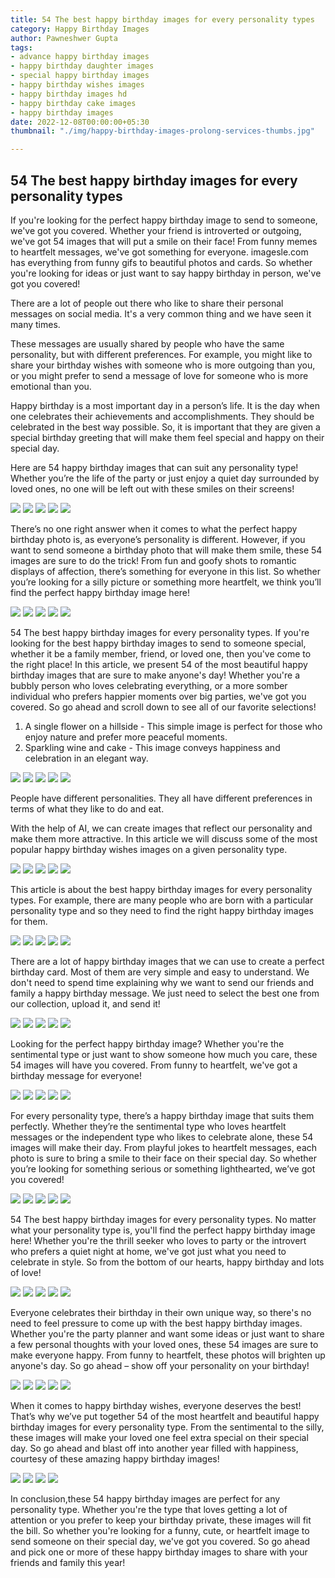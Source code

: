 ```yaml
---
title: 54 The best happy birthday images for every personality types
category: Happy Birthday Images
author: Pawneshwer Gupta
tags:
- advance happy birthday images
- happy birthday daughter images
- special happy birthday images
- happy birthday wishes images
- happy birthday images hd
- happy birthday cake images
- happy birthday images
date: 2022-12-08T00:00:00+05:30
thumbnail: "./img/happy-birthday-images-prolong-services-thumbs.jpg"

---
```

## 54 The best happy birthday images for every personality types

If you're looking for the perfect happy birthday image to send to someone, we've got you covered. Whether your friend is introverted or outgoing, we've got 54 images that will put a smile on their face! From funny memes to heartfelt messages, we've got something for everyone. imagesle.com has everything from funny gifs to beautiful photos and cards. So whether you're looking for ideas or just want to say happy birthday in person, we've got you covered!

There are a lot of people out there who like to share their personal messages on social media. It's a very common thing and we have seen it many times.

These messages are usually shared by people who have the same personality, but with different preferences. For example, you might like to share your birthday wishes with someone who is more outgoing than you, or you might prefer to send a message of love for someone who is more emotional than you.

Happy birthday is a most important day in a person’s life. It is the day when one celebrates their achievements and accomplishments. They should be celebrated in the best way possible. So, it is important that they are given a special birthday greeting that will make them feel special and happy on their special day.

Here are 54 happy birthday images that can suit any personality type! Whether you’re the life of the party or just enjoy a quiet day surrounded by loved ones, no one will be left out with these smiles on their screens!

![](./img/happy-birthday-images-1.jpg)
![](./img/happy-birthday-images-2.jpg)
![](./img/happy-birthday-images-3.jpg)
![](./img/happy-birthday-images-4.jpg)
![](./img/happy-birthday-images-5.jpg)

There’s no one right answer when it comes to what the perfect happy birthday photo is, as everyone’s personality is different. However, if you want to send someone a birthday photo that will make them smile, these 54 images are sure to do the trick! From fun and goofy shots to romantic displays of affection, there’s something for everyone in this list. So whether you’re looking for a silly picture or something more heartfelt, we think you’ll find the perfect happy birthday image here!

![](./img/happy-birthday-images-6.jpg)
![](./img/happy-birthday-images-7.jpg)
![](./img/happy-birthday-images-8.jpg)
![](./img/happy-birthday-images-9.jpg)
![](./img/happy-birthday-images-10.jpg)

54 The best happy birthday images for every personality types.
If you're looking for the best happy birthday images to send to someone special, whether it be a family member, friend, or loved one, then you've come to the right place! In this article, we present 54 of the most beautiful happy birthday images that are sure to make anyone's day! Whether you're a bubbly person who loves celebrating everything, or a more somber individual who prefers happier moments over big parties, we've got you covered. So go ahead and scroll down to see all of our favorite selections! 

1) A single flower on a hillside - This simple image is perfect for those who enjoy nature and prefer more peaceful moments. 
2) Sparkling wine and cake - This image conveys happiness and celebration in an elegant way.

![](./img/happy-birthday-images-11.jpg)
![](./img/happy-birthday-images-12.jpg)
![](./img/happy-birthday-images-13.jpg)
![](./img/happy-birthday-images-14.jpg)
![](./img/happy-birthday-images-15.jpg)

People have different personalities. They all have different preferences in terms of what they like to do and eat.

With the help of AI, we can create images that reflect our personality and make them more attractive. In this article we will discuss some of the most popular happy birthday wishes images on a given personality type.

![](./img/happy-birthday-images-16.jpg)
![](./img/happy-birthday-images-17.jpg)
![](./img/happy-birthday-images-18.jpg)
![](./img/happy-birthday-images-19.jpg)
![](./img/happy-birthday-images-20.jpg)

This article is about the best happy birthday images for every personality types. For example, there are many people who are born with a particular personality type and so they need to find the right happy birthday images for them.

![](./img/happy-birthday-images-21.jpg)
![](./img/happy-birthday-images-22.jpg)
![](./img/happy-birthday-images-23.jpg)
![](./img/happy-birthday-images-24.jpg)
![](./img/happy-birthday-images-25.jpg)

There are a lot of happy birthday images that we can use to create a perfect birthday card. Most of them are very simple and easy to understand. We don't need to spend time explaining why we want to send our friends and family a happy birthday message. We just need to select the best one from our collection, upload it, and send it!

![](./img/happy-birthday-images-26.jpg)
![](./img/happy-birthday-images-27.jpg)
![](./img/happy-birthday-images-28.jpg)
![](./img/happy-birthday-images-29.jpg)
![](./img/happy-birthday-images-30.jpg)

Looking for the perfect happy birthday image? Whether you're the sentimental type or just want to show someone how much you care, these 54 images will have you covered. From funny to heartfelt, we've got a birthday message for everyone!

![](./img/happy-birthday-images-31.jpg)
![](./img/happy-birthday-images-32.jpg)
![](./img/happy-birthday-images-33.jpg)
![](./img/happy-birthday-images-34.jpg)
![](./img/happy-birthday-images-35.jpg)

For every personality type, there’s a happy birthday image that suits them perfectly. Whether they’re the sentimental type who loves heartfelt messages or the independent type who likes to celebrate alone, these 54 images will make their day. From playful jokes to heartfelt messages, each photo is sure to bring a smile to their face on their special day. So whether you’re looking for something serious or something lighthearted, we’ve got you covered!

![](./img/happy-birthday-images-36.jpg)
![](./img/happy-birthday-images-37.jpg)
![](./img/happy-birthday-images-38.jpg)
![](./img/happy-birthday-images-39.jpg)
![](./img/happy-birthday-images-40.jpg)

54 The best happy birthday images for every personality types.
No matter what your personality type is, you'll find the perfect happy birthday image here! Whether you're the thrill seeker who loves to party or the introvert who prefers a quiet night at home, we've got just what you need to celebrate in style. So from the bottom of our hearts, happy birthday and lots of love!

![](./img/happy-birthday-images-41.jpg)
![](./img/happy-birthday-images-42.jpg)
![](./img/happy-birthday-images-43.jpg)
![](./img/happy-birthday-images-44.jpg)
![](./img/happy-birthday-images-45.jpg)

Everyone celebrates their birthday in their own unique way, so there's no need to feel pressure to come up with the best happy birthday images. Whether you're the party planner and want some ideas or just want to share a few personal thoughts with your loved ones, these 54 images are sure to make everyone happy. From funny to heartfelt, these photos will brighten up anyone's day. So go ahead – show off your personality on your birthday!

![](./img/happy-birthday-images-46.jpg)
![](./img/happy-birthday-images-47.jpg)
![](./img/happy-birthday-images-48.jpg)
![](./img/happy-birthday-images-49.jpg)
![](./img/happy-birthday-images-50.jpg)

When it comes to happy birthday wishes, everyone deserves the best! That’s why we’ve put together 54 of the most heartfelt and beautiful happy birthday images for every personality type. From the sentimental to the silly, these images will make your loved one feel extra special on their special day. So go ahead and blast off into another year filled with happiness, courtesy of these amazing happy birthday images!

![](./img/happy-birthday-images-51.jpg)
![](./img/happy-birthday-images-52.jpg)
![](./img/happy-birthday-images-53.jpg)
![](./img/happy-birthday-images-54.jpg)

In conclusion,these 54 happy birthday images are perfect for any personality type. Whether you're the type that loves getting a lot of attention or you prefer to keep your birthday private, these images will fit the bill. So whether you're looking for a funny, cute, or heartfelt image to send someone on their special day, we've got you covered. So go ahead and pick one or more of these happy birthday images to share with your friends and family this year!